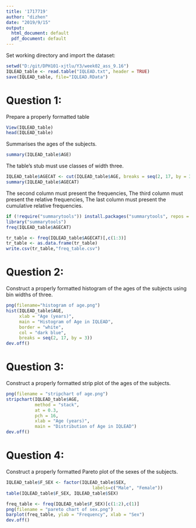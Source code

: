 ```yaml
---
title: '1717719'
author: "dizhen"
date: "2019/9/15"
output:
  html_document: default
  pdf_document: default
---
```

Set working directory and import the dataset:
```r
setwd("D:/git/DPH101-xjtlu/Y3/week02_ass_9.16")
IQLEAD_table <- read.table("IQLEAD.txt", header = TRUE)
save(IQLEAD_table, file="IQLEAD.RData")
```

# Question 1: 

Prepare a properly formatted table
```r
View(IQLEAD_table)
head(IQLEAD_table)
```
Summarises the ages of the subjects.
```r
summary(IQLEAD_table$AGE)
```
The table's stub must use classes of width three.
```r
IQLEAD_table$AGECAT <- cut(IQLEAD_table$AGE, breaks = seq(2, 17, by = 3))
summary(IQLEAD_table$AGECAT)
```
The second column must present the frequencies, The third column must present the relative frequencies, The last column must present the cumulative relative frequencies.
```r
if (!require("summarytools")) install.packages("summarytools", repos = "https://mirrors.tuna.tsinghua.edu.cn/CRAN/")
library("summarytools")
freq(IQLEAD_table$AGECAT)
```

```r
tr_table <- freq(IQLEAD_table$AGECAT)[,c(1:3)]
tr_table <- as.data.frame(tr_table)
write.csv(tr_table,"freq_table.csv")
```

# Question 2:

Construct a properly formatted histogram of the ages of the subjects using bin widths of three.
```r
png(filename="histogram of age.png")
hist(IQLEAD_table$AGE,
     xlab = "Age (years)",
     main = "Histogram of Age in IQLEAD",
     border = "white",
     col = "dark blue",
     breaks = seq(2, 17, by = 3))
dev.off()
```

# Question 3:

Construct a properly formatted strip plot of the ages of the subjects.
```r
png(filename = "stripchart of age.png")
stripchart(IQLEAD_table$AGE, 
           method = "stack", 
           at = 0.3,
           pch = 16,
           xlab = "Age (years)",
           main = "Distribution of Age in IQLEAD")
dev.off()
```

# Question 4:
Construct a properly formatted Pareto plot of the sexes of the subjects.
```r

IQLEAD_table$F_SEX <- factor(IQLEAD_table$SEX, 
                                 labels=c("Male", "Female"))
table(IQLEAD_table$F_SEX, IQLEAD_table$SEX)

freq_table <- freq(IQLEAD_table$F_SEX)[c(1:2),c(1)]
png(filename = "pareto chart of sex.png")
barplot(freq_table, ylab = "Frequency", xlab = "Sex")
dev.off()
```


